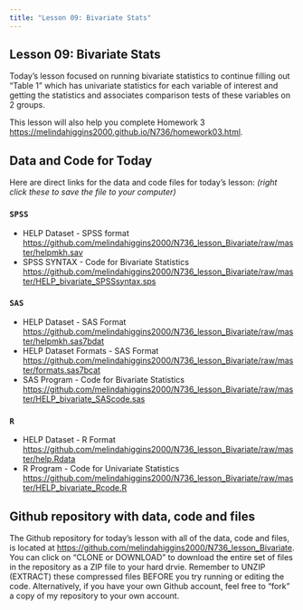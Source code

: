 ```yaml
---
title: "Lesson 09: Bivariate Stats"
---
```


## Lesson 09: Bivariate Stats

Today's lesson focused on running bivariate statistics to continue filling out "Table 1" which has univariate statistics for each variable of interest and getting the statistics and associates comparison tests of these variables on 2 groups.

This lesson will also help you complete Homework 3 [https://melindahiggins2000.github.io/N736/homework03.html](https://melindahiggins2000.github.io/N736/homework03.html).

## Data and Code for Today

Here are direct links for the data and code files for today's lesson: _(right click these to save the file to your computer)_

### `SPSS`

* HELP Dataset - SPSS format [https://github.com/melindahiggins2000/N736_lesson_Bivariate/raw/master/helpmkh.sav](https://github.com/melindahiggins2000/N736_lesson_Bivariate/raw/master/helpmkh.sav)
* SPSS SYNTAX - Code for Bivariate Statistics [https://github.com/melindahiggins2000/N736_lesson_Bivariate/raw/master/HELP_bivariate_SPSSsyntax.sps](https://github.com/melindahiggins2000/N736_lesson_Bivariate/raw/master/HELP_bivariate_SPSSsyntax.sps)
    
### `SAS`

* HELP Dataset - SAS Format [https://github.com/melindahiggins2000/N736_lesson_Bivariate/raw/master/helpmkh.sas7bdat](https://github.com/melindahiggins2000/N736_lesson_Bivariate/raw/master/helpmkh.sas7bdat)
* HELP Dataset Formats - SAS Format [https://github.com/melindahiggins2000/N736_lesson_Bivariate/raw/master/formats.sas7bcat](https://github.com/melindahiggins2000/N736_lesson_Bivariate/raw/master/formats.sas7bcat)
* SAS Program - Code for Bivariate Statistics [https://github.com/melindahiggins2000/N736_lesson_Bivariate/raw/master/HELP_bivariate_SAScode.sas](https://github.com/melindahiggins2000/N736_lesson_Bivariate/raw/master/HELP_bivariate_SAScode.sas)
    
### `R`

* HELP Dataset - R Format [https://github.com/melindahiggins2000/N736_lesson_Bivariate/raw/master/help.Rdata](https://github.com/melindahiggins2000/N736_lesson_Bivariate/raw/master/help.Rdata)
* R Program - Code for Univariate Statistics [https://github.com/melindahiggins2000/N736_lesson_Bivariate/raw/master/HELP_bivariate_Rcode.R](https://github.com/melindahiggins2000/N736_lesson_Bivariate/raw/master/HELP_bivariate_Rcode.R)

## Github repository with data, code and files

The Github repository for today's lesson with all of the data, code and files, is located at [https://github.com/melindahiggins2000/N736_lesson_Bivariate](https://github.com/melindahiggins2000/N736_lesson_Bivariate). You can click on "CLONE or DOWNLOAD" to download the entire set of files in the repository as a ZIP file to your hard drvie. Remember to UNZIP (EXTRACT) these compressed files BEFORE you try running or editing the code. Alternatively, if you have your own Github account, feel free to "fork" a copy of my repository to your own account.